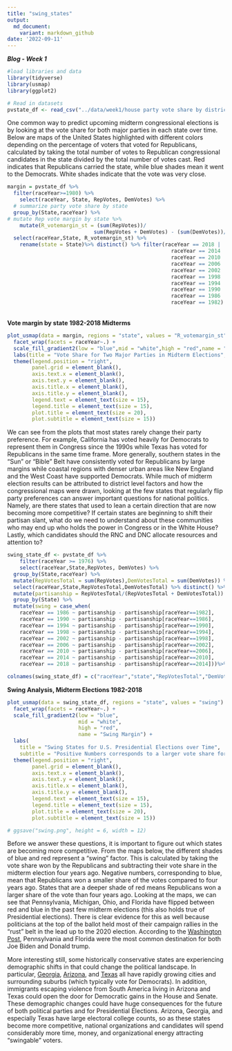 ```yaml
---
title: "swing_states"
output: 
  md_document:
    variant: markdown_github
date: '2022-09-11'
---
```



***Blog - Week 1***
```r
#load libraries and data
library(tidyverse)
library(usmap)
library(ggplot2)

# Read in datasets
pvstate_df <- read_csv("../data/week1/house party vote share by district 1948-2020.csv")
```

One common way to predict upcoming midterm congressional elections is by looking at the vote share for both major parties in each state over time. Below are maps of the United States highlighted with different colors depending on the percentage of voters that voted for Republicans, calculated by taking the total number of votes to Republican congressional candidates in the state divided by the total number of votes cast. Red indicates that Republicans carried the state, while blue shades mean it went to the Democrats. White shades indicate that the vote was very close.\

```r
margin = pvstate_df %>%
  filter(raceYear>=1980) %>%
    select(raceYear, State, RepVotes, DemVotes) %>%
  # summarize party vote share by state
  group_by(State,raceYear) %>%
# mutate Rep vote margin by state %>%
    mutate(R_votemargin_st = (sum(RepVotes))/
                            sum(RepVotes + DemVotes) - (sum(DemVotes))/sum(RepVotes + DemVotes)) %>%
  select(raceYear,State, R_votemargin_st) %>%
    rename(state = State)%>% distinct() %>% filter(raceYear == 2018 | 
                                                     raceYear == 2014 | 
                                                     raceYear == 2010 |
                                                     raceYear == 2006 | 
                                                     raceYear == 2002 | 
                                                     raceYear == 1998 |
                                                     raceYear == 1994 | 
                                                     raceYear == 1990 | 
                                                     raceYear == 1986 | 
                                                     raceYear == 1982)
```


\
**Vote margin by state 1982-2018 Midterms**\
```r
plot_usmap(data = margin, regions = "state", values = "R_votemargin_st") +
  facet_wrap(facets = raceYear~.) +
  scale_fill_gradient2(low = "blue",mid = "white",high = "red",name = "Vote Share Margin") + 
  labs(title = "Vote Share for Two Major Parties in Midterm Elections",subtitle = "Red corresponds to a larger vote share for Republicans and blue corresponds to a larger vote share for Democrats") + 
  theme(legend.position = "right",
        panel.grid = element_blank(),
        axis.text.x = element_blank(),
        axis.text.y = element_blank(),
        axis.title.x = element_blank(),
        axis.title.y = element_blank(),
        legend.text = element_text(size = 15),
        legend.title = element_text(size = 15),
        plot.title = element_text(size = 20),
        plot.subtitle = element_text(size = 15))
```


We can see from the plots that most states rarely change their party preference. For example, California has voted heavily for Democrats to represent them in Congress since the 1990s while Texas has voted for Republicans in the same time frame. More generally, southern states in the "Sun" or "Bible" Belt have consistently voted for Republicans by large margins while coastal regions with denser urban areas like New England and the West Coast have supported Democrats. While much of midterm election results can be attributed to district level factors and how the congressional maps were drawn, looking at the few states that regularly flip party preferences can answer important questions for national politics. Namely, are there states that used to lean a certain direction that are now becoming more competitive? If certain states are beginning to shift their partisan slant, what do we need to understand about these communities who may end up who holds the power in Congress or in the White House? Lastly, which candidates should the RNC and DNC allocate resources and attention to?\


```r
swing_state_df <- pvstate_df %>%
    filter(raceYear >= 1976) %>%
    select(raceYear,State,RepVotes, DemVotes) %>%
  group_by(State,raceYear) %>%
  mutate(RepVotesTotal = sum(RepVotes),DemVotesTotal = sum(DemVotes)) %>%
  select(raceYear,State,RepVotesTotal,DemVotesTotal) %>% distinct() %>%
  mutate(partisanship = RepVotesTotal/(RepVotesTotal + DemVotesTotal)) %>%
  group_by(State) %>%
  mutate(swing = case_when(
    raceYear == 1986 ~ partisanship - partisanship[raceYear==1982],
    raceYear == 1990 ~ partisanship - partisanship[raceYear==1986],
    raceYear == 1994 ~ partisanship - partisanship[raceYear==1990],
    raceYear == 1998 ~ partisanship - partisanship[raceYear==1994],
    raceYear == 2002 ~ partisanship - partisanship[raceYear==1998],
    raceYear == 2006 ~ partisanship - partisanship[raceYear==2002],
    raceYear == 2010 ~ partisanship - partisanship[raceYear==2006],
    raceYear == 2014 ~ partisanship - partisanship[raceYear==2010],
    raceYear == 2018 ~ partisanship - partisanship[raceYear==2014]))%>%na.omit() 

colnames(swing_state_df) = c("raceYear","state","RepVotesTotal","DemVotesTotal","partisanship","swing")
```



**Swing Analysis, Midterm Elections 1982-2018**
```r
plot_usmap(data = swing_state_df, regions = "state", values = "swing") +
  facet_wrap(facets = raceYear~.) +
  scale_fill_gradient2(low = "blue",
                       mid = "white",
                       high = "red",
                       name = "Swing Margin") + 
  labs(
    title = "Swing States for U.S. Presidential Elections over Time",
    subtitle = "Positive Numbers corresponds to a larger vote share for Republicans compared to the last election") + 
  theme(legend.position = "right",
        panel.grid = element_blank(),
        axis.text.x = element_blank(),
        axis.text.y = element_blank(),
        axis.title.x = element_blank(),
        axis.title.y = element_blank(),
        legend.text = element_text(size = 15),
        legend.title = element_text(size = 15),
        plot.title = element_text(size = 20),
        plot.subtitle = element_text(size = 15))

# ggsave("swing.png", height = 6, width = 12)
```

Before we answer these questions, it is important to figure out which states are becoming more competitive. From the maps below, the different shades of blue and red represent a “swing” factor. This is calculated by taking the vote share won by the Republicans and subtracting their vote share in the midterm election four years ago. Negative numbers, corresponding to blue, mean that Republicans won a smaller share of the votes compared to four years ago. States that are a deeper shade of red means Republicans won a larger share of the vote than four years ago. Looking at the maps, we can see that Pennsylvania, Michigan, Ohio, and Florida have flipped between red and blue in the past few midterm elections (this also holds true of Presidential elections). There is clear evidence for this as well because politicians at the top of the ballot held most of their campaign rallies in the “rust” belt in the lead up to the 2020 election. According to the [Washington Post](https://www.washingtonpost.com/elections/2020/11/02/campaign-rallies-covid/), Pennsylvania and Florida were the most common destination for both Joe Biden and Donald trump. 

More interesting still, some historically conservative states are experiencing demographic shifts in that could change the political landscape. In particular, [Georgia](https://www.nbcnews.com/politics/meet-the-press/meet-2022-s-most-important-swing-state-georgia-n1287686), [Arizona](https://www.nysun.com/article/why-arizona-is-turning-blue), and [Texas](https://www.theguardian.com/us-news/commentisfree/2022/mar/08/can-texas-become-purple-that-may-depend-on-hispanic-voters) all have rapidly growing cities and surrounding suburbs (which typically vote for Democrats). In addition, immigrants escaping violence from South America living in Arizona and Texas could open the door for Democratic gains in the House and Senate. These demographic changes could have huge consequences for the future of both political parties and for Presidential Elections. Arizona, Georgia, and especially Texas have large electoral college counts, so as these states become more competitive, national organizations and candidates will spend considerably more time, money, and organizational energy attracting "swingable" voters. 

